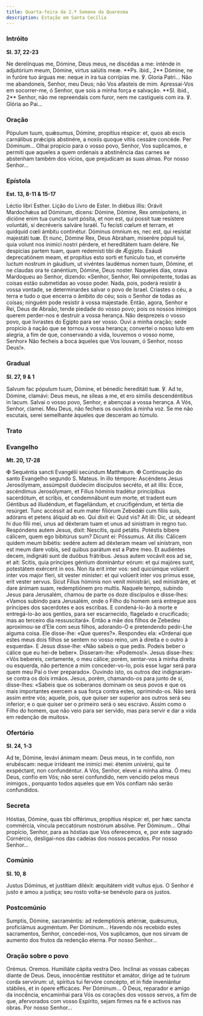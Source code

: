 ```yaml
---
title: Quarta-feira da 2.ª Semana da Quaresma
description: Estação em Santa Cecília
---
```


### Intróito

**Sl. 37, 22-23**

<div class="side-by-side not-content">
  <span>
    Ne derelínquas me, Dómine, Deus meus, ne discédas a me: inténde in adjutórium meum, Dómine,
    virtus salútis meæ. **Ps. ibid., 2** Dómine, ne in furóre tuo árguas me: neque in ira tua
    corrípias me. ℣. Gloria Patri...
  </span>
  <span>
    Não me abandoneis, Senhor, meu Deus; não Vos afasteis de mim. Apressai-Vos em socorrer-me, ó
    Senhor, que sois a minha força e salvação. **Sl. ibid., 2** Senhor, não me repreendais com
    furor, nem me castigueis com ira. ℣. Glória ao Pai...
  </span>
</div>

### Oração

<div class="side-by-side not-content">
  <span>
    Pópulum tuum, quǽsumus, Dómine, propítius réspice: et, quos ab escis carnálibus prǽcipis
    abstinére, a noxiis quoque vítiis cessáre concéde. Per Dóminum...
  </span>
  <span>
    Olhai propício para o vosso povo, Senhor, Vos suplicamos, e permiti que aqueles a quem ordenais
    a abstinência das carnes se abstenham também dos vícios, que prejudicam as suas almas. Por nosso
    Senhor...
  </span>
</div>

### Epístola

**Est. 13, 8-11 & 15-17**

<div class="side-by-side not-content">
  <span>Léctio libri Esther.</span>
  <span>Lição do Livro de Ester.</span>
  <span>
    In diébus illis: Orávit Mardochǽus ad Dóminum, dicens: Dómine, Dómine, Rex omnípotens, in
    dicióne enim tua cuncta sunt pósita, et non est, qui possit tuæ resístere voluntáti, si
    decréveris salváre Israël. Tu fecísti cœlum et terram, et quidquid cœli ámbitu continétur.
    Dóminus ómnium es, nec est, qui resístat majestáti tuæ. Et nunc, Dómine Rex, Deus Abraham,
    miserére pópuli tui, quia volunt nos inimíci nostri pérdere, et hereditátem tuam delére. Ne
    despícias partem tuam, quam redemísti tibi de Ægýpto. Exáudi deprecatiónem meam, et propítius
    esto sorti et funículo tuo, et convérte luctum nostrum in gáudium, ut vivéntes laudémus nomen
    tuum, Dómine, et ne claudas ora te canéntium, Dómine, Deus noster.
  </span>
  <span>
    Naqueles dias, orava Mardoqueu ao Senhor, dizendo: «Senhor, Senhor, Rei omnipotente, todas as
    coisas estão submetidas ao vosso poder. Nada, pois, poderá resistir à vossa vontade, se
    determinardes salvar o povo de Israel. Criastes o céu, a terra e tudo o que encerra o âmbito do
    céu; sois o Senhor de todas as coisas; ninguém pode resistir à vossa majestade. Então, agora,
    Senhor e Rei, Deus de Abraão, tende piedade do vosso povo; pois os nossos inimigos querem
    perder-nos e destruir a vossa herança. Não desprezeis o vosso povo, que livrastes do Egipto para
    ser vosso. Ouvi a minha oração; sede propício à nação que se tornou a vossa herança; convertei o
    nosso luto em alegria, a fim de que, conservando a vida, louvemos o vosso nome, Senhor» Não
    fecheis a boca àqueles que Vos louvam, ó Senhor, nosso Deus!».
  </span>
</div>

### Gradual

**Sl. 27, 9 & 1**

<div class="side-by-side not-content">
  <span>
    Salvum fac pópulum tuum, Dómine, et bénedic hereditáti tuæ. ℣. Ad te, Dómine, clamávi: Deus
    meus, ne síleas a me, et ero símilis descendéntibus in lacum.
  </span>
  <span>
    Salvai o vosso povo, Senhor, e abençoai a vossa herança. A Vós, Senhor, clamei. Meu Deus, não
    fecheis os ouvidos à minha voz. Se me não escutais, serei semelhante àqueles que desceram ao
    túmulo.
  </span>
</div>

### Trato


<LinkCard href="/missal/quaresma/quartacinzas#trato" title="Trato Quarta-feira de Cinzas" />

### Evangelho

**Mt. 20, 17-28**

<div class="side-by-side not-content">
  <span>
    <span class="text-red-500">✠</span> Sequéntia sancti Evangélii secúndum Matthǽum.
  </span>
  <span>
    <span class="text-red-500">✠</span> Continuação do santo Evangelho segundo S. Mateus.
  </span>
  <span>
    In illo témpore: Ascéndens Jesus Jerosólymam, assúmpsit duódecim discípulos secréto, et ait
    illis: Ecce, ascéndimus Jerosólymam, et Fílius hóminis tradétur princípibus sacerdótum, et
    scribis, et condemnábunt eum morte, et tradent eum Géntibus ad illudéndum, et flagellándum, et
    crucifigéndum, et tértia die resúrget. Tunc accéssit ad eum mater filiórum Zebedǽi cum fíliis
    suis, adórans et petens áliquid ab eo. Qui dixit ei: Quid vis? Ait illi: Dic, ut sédeant hi duo
    fílii mei, unus ad déxteram tuam et unus ad sinístram in regno tuo. Respóndens autem Jesus,
    dixit: Nescítis, quid petátis. Potéstis bíbere cálicem, quem ego bibitúrus sum? Dicunt ei:
    Póssumus. Ait illis: Cálicem quidem meum bibétis: sedére autem ad déxteram meam vel sinístram,
    non est meum dare vobis, sed quibus parátum est a Patre meo. Et audiéntes decem, indignáti sunt
    de duóbus frátribus. Jesus autem vocávit eos ad se, et ait: Scitis, quia príncipes géntium
    dominántur eórum: et qui majóres sunt, potestátem exércent in eos. Non ita erit inter vos: sed
    quicúmque volúerit inter vos major fíeri, sit vester miníster: et qui volúerit inter vos primus
    esse, erit vester servus. Sicut Fílius hóminis non venit ministrári, sed ministráre, et dare
    ánimam suam, redemptiónem pro multis.
  </span>
  <span>
    Naquele tempo, subindo Jesus para Jerusalém, chamou de parte os doze discípulos e disse-lhes:
    «Vamos subindo para Jerusalém, onde o Filho do homem será entregue aos príncipes dos sacerdotes
    e aos escribas. E condená-lo-ão à morte e entregá-lo-ão aos gentios, para ser escarnecido,
    flagelado e crucificado; mas ao terceiro dia ressuscitará». Então a mãe dos filhos de Zebedeu
    aproximou-se d’Ele com seus filhos, adorando-O e pretendendo pedir-Lhe alguma coisa. Ele
    disse-lhe: «Que queres?». Respondeu ela: «Ordenai que estes meus dois filhos se sentem no vosso
    reino, um à direita e o outro à esquerda». E Jesus disse-lhe: «Não sabeis o que pedis. Podeis
    beber o cálice que eu hei-de beber». Disseram-lhe: «Podemos!». Jesus disse-lhes: «Vós bebereis,
    certamente, o meu cálice; porém, sentar-vos à minha direita ou esquerda, não pertence a mim
    conceder-vo-lo, pois esse lugar será para quem meu Pai o tiver preparado». Ouvindo isto, os
    outros dez indignaram-se contra os dois irmãos. Jesus, porém, chamando-os para junto de si,
    disse-lhes: «Sabeis que os soberanos dominam os seus povos e que os mais importantes exercem a
    sua força contra estes, oprimindo-os. Não será assim entre vós; aquele, pois, que quiser ser
    superior aos outros será seu inferior; e o que quiser ser o primeiro será o seu escravo. Assim
    como o Filho do homem, que não veio para ser servido, mas para servir e dar a vida em redenção
    de muitos».
  </span>
</div>

### Ofertório

**Sl. 24, 1-3**

<div class="side-by-side not-content">
  <span>
    Ad te, Dómine, levávi ánimam meam: Deus meus, in te confído, non erubéscam: neque irrídeant me
    inimíci mei: étenim univérsi, qui te exspéctant, non confundéntur.
  </span>
  <span>
    A Vós, Senhor, elevei a minha alma. Ó meu Deus, confio em Vós; não serei confundido, nem vencido
    pelos meus inimigos., porquanto todos aqueles que em Vós confiam não serão confundidos.
  </span>
</div>

### Secreta

<div class="side-by-side not-content">
  <span>
    Hóstias, Dómine, quas tibi offérimus, propítius réspice: et, per hæc sancta commércia, víncula
    peccatórum nostrórum absólve. Per Dóminum...
  </span>
  <span>
    Olhai propício, Senhor, para as hóstias que Vos oferecemos, e, por este sagrado Cornércio,
    desligai-nos das cadeias dos nossos pecados. Por nosso Senhor...
  </span>
</div>

### Comúnio

**Sl. 10, 8**

<div class="side-by-side not-content">
  <span>Justus Dóminus, et justítiam diléxit: æquitátem vidit vultus ejus.</span>
  <span>O Senhor é justo e amou a justiça; seu rosto volta-se benévolo para os justos.</span>
</div>

### Postcomúnio

<div class="side-by-side not-content">
  <span>
    Sumptis, Dómine, sacraméntis: ad redemptiónis ætérnæ, quǽsumus, proficiámus augméntum. Per
    Dóminum...
  </span>
  <span>
    Havendo nós recebido estes sacramentos, Senhor, concedei-nos, Vos suplicamos, que nos sirvam de
    aumento dos frutos da redenção eterna. Por nosso Senhor...
  </span>
</div>

### Oração sobre o povo

<div class="side-by-side not-content">
  <span class="text-red-500 text-center">Orémus.</span>
  <span class="text-red-500 text-center">Oremos.</span>
  <span>Humiliáte cápita vestra Deo.</span>
  <span>Inclinai as vossas cabeças diante de Deus.</span>
  <span>
    Deus, innocéntiæ restitútor et amátor, dírige ad te tuórum corda servórum: ut, spíritus tui
    fervóre concépto, et in fide inveniántur stábiles, et in ópere efficáces. Per Dóminum...
  </span>
  <span>
    Ó Deus, reparador e amigo da inocência, encaminhai para Vós os corações dos vossos servos, a fim
    de que, afervorados com vosso Espírito, sejam firmes na fé e activos nas obras. Por nosso
    Senhor...
  </span>
</div>
